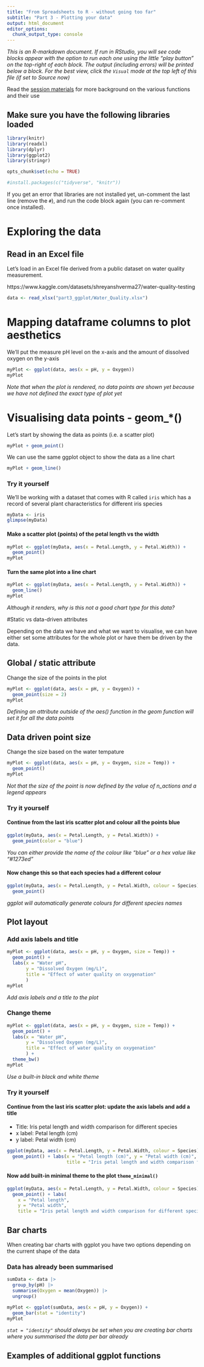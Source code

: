 ```yaml
---
title: "From Spreadsheets to R - without going too far"
subtitle: "Part 3 - Plotting your data"
output: html_document
editor_options: 
  chunk_output_type: console
---
```


*This is an R-markdown document. If run in RStudio, you will see code blocks appear with the option to run each one using the little "play button" on the top-right of each block. The output (including errors) will be printed below a block. For the best view, click the `Visual` mode at the top left of this file (if set to Source now)*

Read the [session materials](README.md) for more background on the various functions and their use

## Make sure you have the following libraries loaded

```r
library(knitr)
library(readxl)
library(dplyr)
library(ggplot2)
library(stringr)

opts_chunk$set(echo = TRUE)

#install.packages(c("tidyverse", "knitr"))

```

If you get an error that libraries are not installed yet, un-comment the last line (remove the `#`), and run the code block again (you can re-comment once installed).

# Exploring the data

## Read in an Excel file

Let's load in an Excel file derived from a public dataset on water quality measurement. 

https://www.kaggle.com/datasets/shreyanshverma27/water-quality-testing

```r
data <- read_xlsx("part3_ggplot/Water_Quality.xlsx")
```

# Mapping dataframe columns to plot aesthetics

We'll put the measure pH level on the x-axis and the amount of dissolved oxygen on the y-axis

```r
myPlot <- ggplot(data, aes(x = pH, y = Oxygen))
myPlot
```

*Note that when the plot is rendered, no data points are shown yet because we have not defined the exact type of plot yet*

# Visualising data points - geom\_\*()

Let's start by showing the data as points (i.e. a scatter plot)

```r
myPlot + geom_point()
```

We can use the same ggplot object to show the data as a line chart

```r
myPlot + geom_line()
```


### Try it yourself

We'll be working with a dataset that comes with R called `iris` which has a record of several plant characteristics for different iris species

```r
myData <- iris
glimpse(myData)
```

#### Make a scatter plot (points) of the petal length vs the width

```r
myPlot <- ggplot(myData, aes(x = Petal.Length, y = Petal.Width)) + 
  geom_point()
myPlot
```

#### Turn the same plot into a line chart

```r
myPlot <- ggplot(myData, aes(x = Petal.Length, y = Petal.Width)) + 
  geom_line()
myPlot
```

*Although it renders, why is this not a good chart type for this data?*

#Static vs data-driven attributes

Depending on the data we have and what we want to visualise, we can have either set some attributes for the whole plot or have them be driven by the data.

## Global / static attribute

Change the size of the points in the plot
```r
myPlot <- ggplot(data, aes(x = pH, y = Oxygen)) +
  geom_point(size = 2)
myPlot
```
_Defining an attribute outside of the aes() function in the geom function will set it for all the data points_

## Data driven point size

Change the size based on the water tempature
```r
myPlot <- ggplot(data, aes(x = pH, y = Oxygen, size = Temp)) +
  geom_point()
myPlot
```
_Not that the size of the point is now defined by the value of n_actions and a legend appears_

### Try it yourself

#### Continue from the last iris scatter plot and colour all the points blue
```r
ggplot(myData, aes(x = Petal.Length, y = Petal.Width)) + 
  geom_point(color = "blue")
```
_You can either provide the name of the colour like "blue" or a hex value like "#1273ed"_

#### Now change this so that each species had a different colour
```r
ggplot(myData, aes(x = Petal.Length, y = Petal.Width, colour = Species)) + 
  geom_point()
```
_ggplot will automatically generate colours for different species names_

## Plot layout

### Add axis labels and title
```r
myPlot <- ggplot(data, aes(x = pH, y = Oxygen, size = Temp)) +
  geom_point() +
  labs(x = "Water pH", 
       y = "Dissolved Oxygen (mg/L)", 
       title = "Effect of water quality on oxygenation"
       )
myPlot
```
_Add axis labels and a title to the plot_

### Change theme
```r
myPlot <- ggplot(data, aes(x = pH, y = Oxygen, size = Temp)) +
  geom_point() +
  labs(x = "Water pH", 
       y = "Dissolved Oxygen (mg/L)", 
       title = "Effect of water quality on oxygenation"
       ) +
  theme_bw()
myPlot
```
_Use a built-in black and white theme_

### Try it yourself

#### Continue from the last iris scatter plot: update the axis labels and add a title

- Title: Iris petal length and width comparison for different species
- x label: Petal length (cm)
- y label: Petal width (cm)
```r
ggplot(myData, aes(x = Petal.Length, y = Petal.Width, colour = Species)) + 
  geom_point() + labs(x = "Petal length (cm)", y = "Petal width (cm)", 
                      title = "Iris petal length and width comparison for different species")
```

#### Now add built-in minimal theme to the plot `theme_minimal()` 
```r
ggplot(myData, aes(x = Petal.Length, y = Petal.Width, colour = Species)) + 
  geom_point() + labs(
    x = "Petal length", 
    y = "Petal width",
    title = "Iris petal length and width comparison for different species") + theme_minimal()
```

## Bar charts

When creating bar charts with ggplot you have two options depending on the current shape of the data

### Data has already been summarised
```r
sumData <- data |>
  group_by(pH) |>
  summarise(Oxygen = mean(Oxygen)) |> 
  ungroup()
```

```r
myPlot <- ggplot(sumData, aes(x = pH, y = Oxygen)) +
  geom_bar(stat = "identity")
myPlot
```
_`stat = "identity"` should always be set when you are creating bar charts where you summarised the data per bar already_

## Examples of additional ggplot functions

